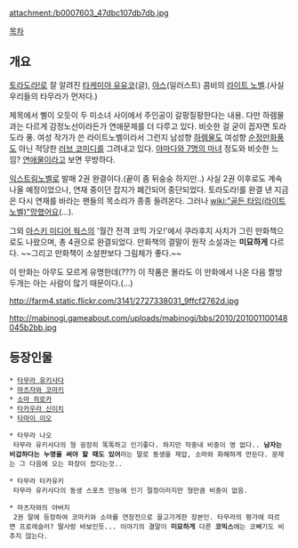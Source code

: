 attachment:/b0007603_47dbc107db7db.jpg

[[목차]]

== 개요 ==
[[토라도라!]]로 잘 알려진 [[타케미야 유유코]](글), [[야스]](일러스트) 콤비의 [[라이트 노벨]].(사실 우리들의 타무라가 먼저다.)

제목에서 삘이 오듯이 두 미소녀 사이에서 주인공이 갈팡질팡한다는 내용. 다만 하렘물과는 다르게 감정노선이라든가 연애문제를 더 다루고 있다. 비슷한 걸 굳이 꼽자면 토라도라 풍. 여성 작가가 쓴 라이트노벨이라서 그런지 남성향 [[하렘물]]도 여성향 [[순정만화]]풍도 아닌 적당한 [[러브 코미디]]를 그려내고 있다. [[야마다와 7명의 마녀]] 정도와 비슷한 느낌? [[연애물]]이라고 보면 무방하다. 

[[익스트림노벨]]로 발매 2권 완결이다.(끝이 좀 뒤숭숭 하지만..) 사실 2권 이후로도 계속 나올 예정이었으나, 연재 중이던 잡지가 폐간되어 중단되었다. 토라도라!를 완결 낸 지금은 다시 연재를 바라는 팬들의 목소리가 종종 들려온다. 그러나 [[wiki:"골든 타임(라이트 노벨)"망했어요]](...).

그외 [[아스키 미디어 웍스]]의 '월간 전격 코믹 가오!'에서 쿠라후지 사치가 그린 만화책으로도 나왔으며, 총 4권으로 완결되었다. 만화책의 결말이 원작 소설과는 '''미묘하게''' 다르다. ~~그리고 만화책이 소설판보다 그림체가 좋다.~~

이 만화는 아무도 모르게 유명한데(???) 이 작품은 몰라도 이 만화에서 나온 다음 짤방 두개는 아는 사람이 많기 때문이다.(...)

http://farm4.static.flickr.com/3141/2727338031_9ffcf2762d.jpg

http://mabinogi.gameabout.com/uploads/mabinogi/bbs/2010/201001100148045b2bb.jpg


== 등장인물 ==
 * [[타무라 유키사다]]
 * [[마츠자와 코마키]]
 * [[소마 히로카]]
 * [[타카우라 신이치]]
 * [[타마이 이오]]

 * 타무라 나오
  타무라 유키사다의 형 굉장히 똑똑하고 인기좋다. 하지만 작중내 비중이 영 없다.. '''남자는 비겁하다는 누명을 써야 할 때도 있어'''라는 말로 동생을 제압, 소마와 화해하게 만든다. 문제는 그 다음에 오는 파장이 컸다는것..

 * 타무라 타카유키
  타무라 유키사다의 동생 스포츠 만능에 인기 절정이라지만 형만큼 비중이 없음.

 * 마츠자와의 아버지
  2권 말에 등장하여 코마키와 소마를 연장전으로 끌고가게한 장본인. 타무라의 평가에 따르면 프로레슬러? 딸사랑 바보인듯... 이야기의 결말이 '''미묘하게''' 다른 '''코믹스'''에는 코빼기도 비추지 않는다.
